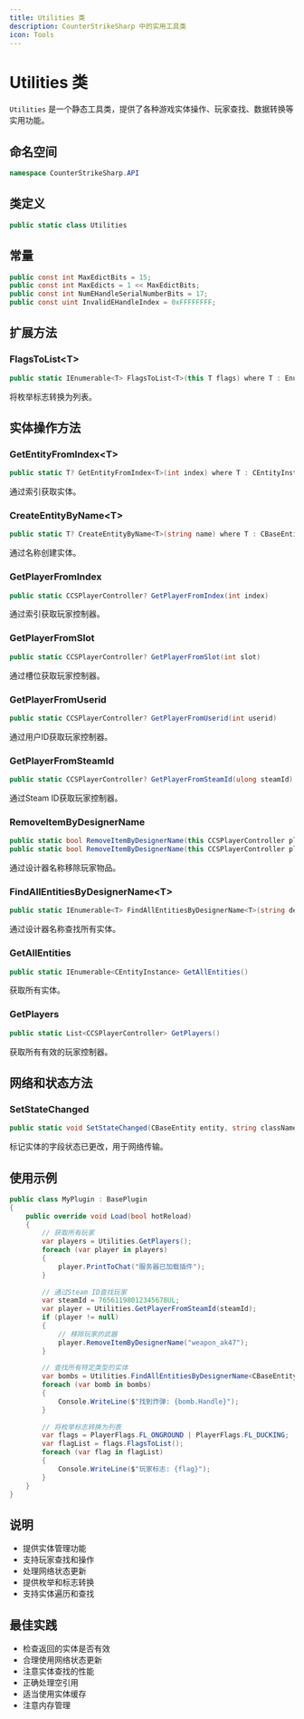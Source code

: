 ```yaml
---
title: Utilities 类
description: CounterStrikeSharp 中的实用工具类
icon: Tools
---
```


# Utilities 类

`Utilities` 是一个静态工具类，提供了各种游戏实体操作、玩家查找、数据转换等实用功能。

## 命名空间

```csharp
namespace CounterStrikeSharp.API
```

## 类定义

```csharp
public static class Utilities
```

## 常量

```csharp
public const int MaxEdictBits = 15;
public const int MaxEdicts = 1 << MaxEdictBits;
public const int NumEHandleSerialNumberBits = 17;
public const uint InvalidEHandleIndex = 0xFFFFFFFF;
```

## 扩展方法

### FlagsToList&lt;T&gt;

```csharp
public static IEnumerable<T> FlagsToList<T>(this T flags) where T : Enum
```

将枚举标志转换为列表。

## 实体操作方法

### GetEntityFromIndex&lt;T&gt;

```csharp
public static T? GetEntityFromIndex<T>(int index) where T : CEntityInstance
```

通过索引获取实体。

### CreateEntityByName&lt;T&gt;

```csharp
public static T? CreateEntityByName<T>(string name) where T : CBaseEntity
```

通过名称创建实体。

### GetPlayerFromIndex

```csharp
public static CCSPlayerController? GetPlayerFromIndex(int index)
```

通过索引获取玩家控制器。

### GetPlayerFromSlot

```csharp
public static CCSPlayerController? GetPlayerFromSlot(int slot)
```

通过槽位获取玩家控制器。

### GetPlayerFromUserid

```csharp
public static CCSPlayerController? GetPlayerFromUserid(int userid)
```

通过用户ID获取玩家控制器。

### GetPlayerFromSteamId

```csharp
public static CCSPlayerController? GetPlayerFromSteamId(ulong steamId)
```

通过Steam ID获取玩家控制器。

### RemoveItemByDesignerName

```csharp
public static bool RemoveItemByDesignerName(this CCSPlayerController player, string designerName)
public static bool RemoveItemByDesignerName(this CCSPlayerController player, string designerName, bool shouldRemoveEntity)
```

通过设计器名称移除玩家物品。

### FindAllEntitiesByDesignerName&lt;T&gt;

```csharp
public static IEnumerable<T> FindAllEntitiesByDesignerName<T>(string designerName) where T : CEntityInstance
```

通过设计器名称查找所有实体。

### GetAllEntities

```csharp
public static IEnumerable<CEntityInstance> GetAllEntities()
```

获取所有实体。

### GetPlayers

```csharp
public static List<CCSPlayerController> GetPlayers()
```

获取所有有效的玩家控制器。

## 网络和状态方法

### SetStateChanged

```csharp
public static void SetStateChanged(CBaseEntity entity, string className, string fieldName, int extraOffset = 0)
```

标记实体的字段状态已更改，用于网络传输。

## 使用示例

```csharp
public class MyPlugin : BasePlugin
{
    public override void Load(bool hotReload)
    {
        // 获取所有玩家
        var players = Utilities.GetPlayers();
        foreach (var player in players)
        {
            player.PrintToChat("服务器已加载插件");
        }
        
        // 通过Steam ID查找玩家
        var steamId = 76561198012345678UL;
        var player = Utilities.GetPlayerFromSteamId(steamId);
        if (player != null)
        {
            // 移除玩家的武器
            player.RemoveItemByDesignerName("weapon_ak47");
        }
        
        // 查找所有特定类型的实体
        var bombs = Utilities.FindAllEntitiesByDesignerName<CBaseEntity>("weapon_c4");
        foreach (var bomb in bombs)
        {
            Console.WriteLine($"找到炸弹: {bomb.Handle}");
        }
        
        // 将枚举标志转换为列表
        var flags = PlayerFlags.FL_ONGROUND | PlayerFlags.FL_DUCKING;
        var flagList = flags.FlagsToList();
        foreach (var flag in flagList)
        {
            Console.WriteLine($"玩家标志: {flag}");
        }
    }
}
```

## 说明

- 提供实体管理功能
- 支持玩家查找和操作
- 处理网络状态更新
- 提供枚举和标志转换
- 支持实体遍历和查找

## 最佳实践

- 检查返回的实体是否有效
- 合理使用网络状态更新
- 注意实体查找的性能
- 正确处理空引用
- 适当使用实体缓存
- 注意内存管理
